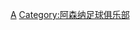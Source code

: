 {{Football manager history
|name=阿仙奴領隊
|teamname= 阿森纳足球俱乐部
|title=-{zh-hans:阿森纳; zh-hk:阿仙奴;zh-tw:兵工廠;}-
|managerlist=阿仙奴足球會領隊列表
|state   = {{{state|}}}
|bgcolor=#B60000
|textcolor=white
|bordercolor=white
|list =
[[湯馬士·米查爾|米查爾]] 1897 to 1898
[[佐治·艾確特|艾確特]] 1898 to 1899
[[哈利·巴梳爾|巴梳爾]] 1899 to 1904
[[菲爾·卻素|卻素]] 1904 to 1908
[[佐治·摩利爾|摩利爾]] 1908 to 1915
[[萊斯利·禮頓|禮頓]] 1919 to 1925
[[赫爾伯特·查普曼|查普曼]] 1925 to 1934
[[祖·梳爾|梳爾]]<sup>(c)</sup> 1934
[[佐治·阿里臣|阿里臣]] 1934 to 1947
[[湯·韋迪加|韋迪加]] 1947 to 1956
[[積克·基斯頓|基斯頓]] 1956 to 1958
[[佐治·史雲甸|史雲甸]] 1958 to 1962
[[比利·胡禮|胡禮]] 1962 to 1966
[[畢堤·美|美爾]] 1966 to 1976
[[泰利·尼爾|尼爾]] 1976 to 1983
[[唐·荷維|荷維]] 1983 to 1986
[[史提夫·貝頓梳爾|貝頓梳爾]]<sup>(c)</sup> 1986
[[佐治·格拉咸|格拉咸]] 1986 to 1995
[[史超活·侯斯頓|侯斯頓]]<sup>(c)</sup> 1995
[[布魯士·李奧治|李奧治]] 1995 to 1996
[[史超活·侯斯頓|侯斯頓]]<sup>(c)</sup> 1996
[[柏·賴斯|賴斯]]<sup>(c)</sup> 1996
[[阿尔塞纳·温格|雲加]] 1996 to 2018
[[乌奈·埃梅里|艾瑪利]] 2018 to 2019
[[弗雷德里克·永贝里|-{zh-hans:永贝里;zh-hk:龍格堡;zh-tw:永貝里;}-]]<sup>(c)</sup> 2019 
[[米克尔·阿尔特塔|阿迪達]] 2019
|note = <small>(c) = [[看守領隊]]</small>
}}<noinclude>	
[[Category:英格蘭足球俱樂部領隊導航模板|A]]
[[Category:阿森纳足球俱乐部]]
</noinclude>